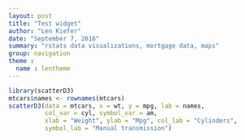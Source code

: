 ```yaml
---
layout: post
title: "Test widget"
author: "Len Kiefer"
date: "September 7, 2016"
summary: "rstats data visualizations, mortgage data, maps"
group: navigation
theme :
  name : lentheme
---
```


```r
library(scatterD3)
mtcars$names <- rownames(mtcars)
scatterD3(data = mtcars, x = wt, y = mpg, lab = names,
          col_var = cyl, symbol_var = am,
          xlab = "Weight", ylab = "Mpg", col_lab = "Cylinders",
          symbol_lab = "Manual transmission")
```